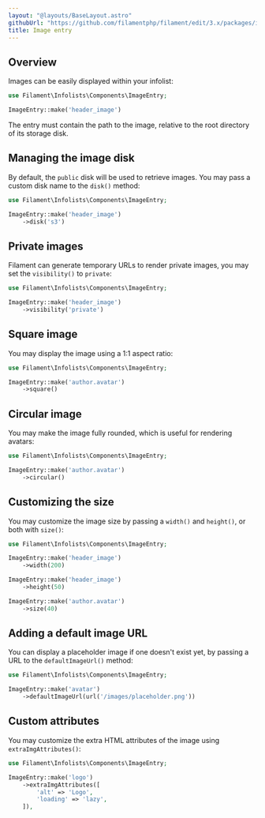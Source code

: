 ```yaml
---
layout: "@layouts/BaseLayout.astro"
githubUrl: "https://github.com/filamentphp/filament/edit/3.x/packages/infolists/docs/03-entries/04-image.md"
title: Image entry
---
```


## Overview

Images can be easily displayed within your infolist:

```php
use Filament\Infolists\Components\ImageEntry;

ImageEntry::make('header_image')
```

The entry must contain the path to the image, relative to the root directory of its storage disk.

## Managing the image disk

By default, the `public` disk will be used to retrieve images. You may pass a custom disk name to the `disk()` method:

```php
use Filament\Infolists\Components\ImageEntry;

ImageEntry::make('header_image')
    ->disk('s3')
```

## Private images

Filament can generate temporary URLs to render private images, you may set the `visibility()` to `private`:

```php
use Filament\Infolists\Components\ImageEntry;

ImageEntry::make('header_image')
    ->visibility('private')
```

## Square image

You may display the image using a 1:1 aspect ratio:

```php
use Filament\Infolists\Components\ImageEntry;

ImageEntry::make('author.avatar')
    ->square()
```

## Circular image

You may make the image fully rounded, which is useful for rendering avatars:

```php
use Filament\Infolists\Components\ImageEntry;

ImageEntry::make('author.avatar')
    ->circular()
```

## Customizing the size

You may customize the image size by passing a `width()` and `height()`, or both with `size()`:

```php
use Filament\Infolists\Components\ImageEntry;

ImageEntry::make('header_image')
    ->width(200)

ImageEntry::make('header_image')
    ->height(50)

ImageEntry::make('author.avatar')
    ->size(40)
```

## Adding a default image URL

You can display a placeholder image if one doesn't exist yet, by passing a URL to the `defaultImageUrl()` method:

```php
use Filament\Infolists\Components\ImageEntry;

ImageEntry::make('avatar')
    ->defaultImageUrl(url('/images/placeholder.png'))
```

## Custom attributes

You may customize the extra HTML attributes of the image using `extraImgAttributes()`:

```php
use Filament\Infolists\Components\ImageEntry;

ImageEntry::make('logo')
    ->extraImgAttributes([
        'alt' => 'Logo',
        'loading' => 'lazy',
    ]),
```
